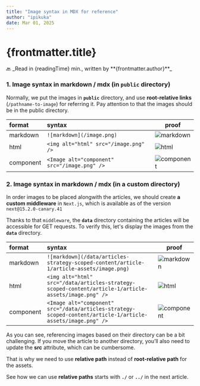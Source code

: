 ```yaml
---
title: "Image syntax in MDX for reference"
author: "ipikuka"
date: Mar 01, 2025
---
```


# {frontmatter.title}

<Link href={"/articles-strategy-scoped-content"}>🔙</Link>
_Read in {readingTime} min., written by **{frontmatter.author}**_

### 1. Image syntax in markdown / mdx (in `public` directory)

Normally, we put the images in **`public`** directory, and use **root-relative links** (`/pathname-to-image`)
for referring it. Pay attention to that the images should be in the public directory.

| format    | syntax                                       | proof                                                             |
| :-------- | :------------------------------------------- | ----------------------------------------------------------------- |
| markdown  | `![markdown](/image.png)`                    | ![markdown](/image.png)                                           |
| html      | `<img alt="html" src="/image.png" />`        | <img alt="html" src="/image.png" />                               |
| component | `<Image alt="component" src="/image.png" />` | <Image alt="component" src="/image.png" width={60} height={60} /> |

### 2. Image syntax in markdown / mdx (in a custom directory)

In order images to be placed alongwith the articles, we should create **a custom middleware** in `Next.js`,
which is available as of the version `next@15.2.0-canary.41`

Thanks to that `middleware`, the **`data`** directory containing the articles will be accessible for GET requests.
To verify this, let's display the images from the **`data`** directory.

| format    | syntax                                                                                                      | proof                                                                                                                            |
| :-------- | :---------------------------------------------------------------------------------------------------------- | -------------------------------------------------------------------------------------------------------------------------------- |
| markdown  | `![markdown](/data/articles-strategy-scoped-content/article-1/article-assets/image.png)`                    | ![markdown](/data/articles-strategy-scoped-content/article-1/article-assets/image.png)                                           |
| html      | `<img alt="html" src="/data/articles-strategy-scoped-content/article-1/article-assets/image.png" />`        | <img alt="html" src="/data/articles-strategy-scoped-content/article-1/article-assets/image.png" />                               |
| component | `<Image alt="component" src="/data/articles-strategy-scoped-content/article-1/article-assets/image.png" />` | <Image alt="component" src="/data/articles-strategy-scoped-content/article-1/article-assets/image.png" width={60} height={60} /> |

As you can see, referencing images based on their directory can be a bit challenging.
If you move the article to another directory, you’ll also need to update the **src** attribute, which can be cumbersome.

That is why we need to use **relative path** instead of **root-relative path** for the assets.

See how we can use **relative paths** starts with **`./`** or **`../`** in the next article.
